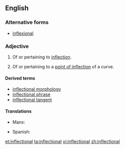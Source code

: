 ==English==

===Alternative forms===
* [[inflexional]]

===Adjective===
{{en-adj}}

# Of or pertaining to [[inflection]].
# {{context|mathematics|lang=en}} Of or pertaining to a [[point of inflection]] of a curve.

====Derived terms====
* [[inflectional morphology]]
* [[inflectional phrase]]
* [[inflectional tangent]]

====Translations====
{{trans-top}}
* Manx: {{t-|gv|yn-filleydagh}}
{{trans-mid}}
* Spanish: {{t-|es|flectivo}}
{{trans-bottom}}

[[et:inflectional]]
[[ta:inflectional]]
[[vi:inflectional]]
[[zh:inflectional]]